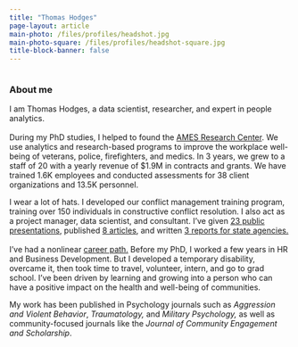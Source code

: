 ```yaml
---
title: "Thomas Hodges"
page-layout: article
main-photo: /files/profiles/headshot.jpg
main-photo-square: /files/profiles/headshot-square.jpg
title-block-banner: false
---
```


::::: grid
::: {.g-col-12 .g-col-md-4}
```{=html}
<div class="grid" style="--bs-columns: 5; row-gap: 0;">
  <div class="g-col-1 g-col-sm-0"></div>
  <div class="g-col-3 g-col-sm-5">
    <picture>
      <source media="(max-width: 576px)" srcset="{{< meta main-photo-square >}}">
      <source media="(min-width: 576px)" srcset="{{< meta main-photo >}}">
      <img class="img-fluid" src="{{< meta main-photo >}}" alt="">
    </picture>
  </div>
  <div class="g-col-1 g-col-sm-0"></div>
</div>
```
:::

::: {.g-col-12 .g-col-md-8}
### About me

I am Thomas Hodges, a data scientist, researcher, and expert in people analytics.\
\
During my PhD studies, I helped to found the [AMES Research Center](https://www.kennesaw.edu/research/centers-facilities/ames-center/index.php). We use analytics and research-based programs to improve the workplace well-being of veterans, police, firefighters, and medics. In 3 years, we grew to a staff of 20 with a yearly revenue of \$1.9M in contracts and grants. We have trained 1.6K employees and conducted assessments for 38 client organizations and 13.5K personnel.

I wear a lot of hats. I developed our conflict management training program, training over 150 individuals in constructive conflict resolution. I also act as a project manager, data scientist, and consultant. I’ve given [23 public presentations](talks/index.qmd), published [8 articles](research/index.qmd), and written [3 reports for state agencies.](research/index.qmd)\
\
I’ve had a nonlinear [career path.](cv/index.qmd) Before my PhD, I worked a few years in HR and Business Development. But I developed a temporary disability, overcame it, then took time to travel, volunteer, intern, and go to grad school. I’ve been driven by learning and growing into a person who can have a positive impact on the health and well-being of communities.\

My work has been published in Psychology journals such as *Aggression and Violent Behavior*, *Traumatology,* and *Military Psychology,* as well as community-focused journals like the *Journal of Community Engagement and Scholarship*.
:::
:::::
